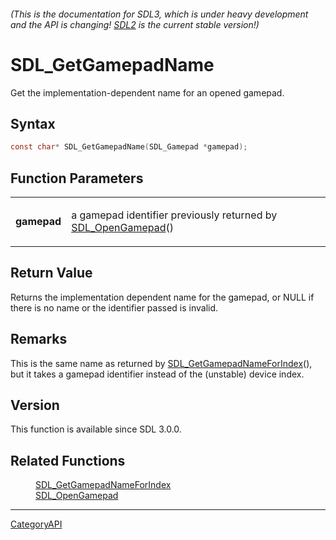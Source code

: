 ====== (This is the documentation for SDL3, which is under heavy development and the API is changing! [https://wiki.libsdl.org/ SDL2] is the current stable version!) ======
= SDL_GetGamepadName =

Get the implementation-dependent name for an opened gamepad.

== Syntax ==

<syntaxhighlight lang='c'>
const char* SDL_GetGamepadName(SDL_Gamepad *gamepad);
</syntaxhighlight>

== Function Parameters ==

{|
|'''gamepad'''
|a gamepad identifier previously returned by [[SDL_OpenGamepad]]()
|}

== Return Value ==

Returns the implementation dependent name for the gamepad, or NULL if there
is no name or the identifier passed is invalid.

== Remarks ==

This is the same name as returned by [[SDL_GetGamepadNameForIndex]](), but
it takes a gamepad identifier instead of the (unstable) device index.

== Version ==

This function is available since SDL 3.0.0.

== Related Functions ==

:[[SDL_GetGamepadNameForIndex]]
:[[SDL_OpenGamepad]]

----
[[CategoryAPI]]


